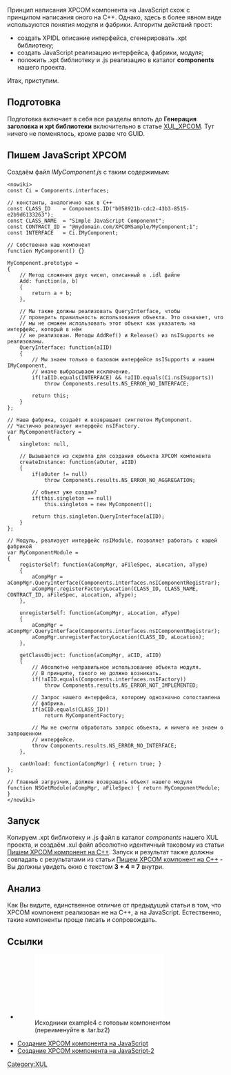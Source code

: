 Принцип написания XPCOM компонента на JavaScript схож с принципом написания оного на C++. Однако, здесь в более явном виде используются понятия модуля и фабрики. Алгоритм действий прост:

* создать XPIDL описание интерфейса, сгенерировать .xpt библиотеку;
* создать JavaScript реализацию интерфейса, фабрики, модуля;
* положить .xpt библиотеку и .js реализацию в каталог '''components''' нашего проекта.

Итак, приступим.

==Подготовка==

Подготовка включает в себя все разделы вплоть до '''Генерация заголовка и xpt библиотеки''' включительно в статье [[XUL_XPCOM]]. Тут ничего не поменялось, кроме разве что GUID.

==Пишем JavaScript XPCOM==

Создаём файл ''IMyComponent.js'' с таким содержимым:

<pre>
<nowiki>
const Ci = Components.interfaces;

// константы, аналогично как в C++
const CLASS_ID    = Components.ID("b058921b-cdc2-43b3-8515-e2b9d6133263");
const CLASS_NAME  = "Simple JavaScript Componennt";
const CONTRACT_ID = "@mydomain.com/XPCOMSample/MyComponent;1";
const INTERFACE   = Ci.IMyComponent;

// Собственно наш компонент
function MyComponent() {}

MyComponent.prototype =
{
    // Метод сложения двух чисел, описанный в .idl файле
    Add: function(a, b)
    {
        return a + b;
    },

    // Мы также должны реализовать QueryInterface, чтобы
    // проверить правильность использования объекта. Это означает, что
    // мы не сможем использовать этот объект как указатель на интерфейс, который в нём
    // не реализован. Методы AddRef() и Release() из nsISupports не реализованы.
    QueryInterface: function(aIID)
    {
        // Мы знаем только о базовом интерфейсе nsISupports и нашем IMyComponent,
        // иначе выбрасываем исключение.
        if(!aIID.equals(INTERFACE) && !aIID.equals(Ci.nsISupports))
            throw Components.results.NS_ERROR_NO_INTERFACE;

        return this;
    }
};

// Наша фабрика, создаёт и возвращает синглетон MyComponent.
// Частично реализует интерфейс nsIFactory.
var MyComponentFactory =
{
    singleton: null,

    // Вызывается из скрипта для создания объекта XPCOM компонента
    createInstance: function(aOuter, aIID)
    {
        if(aOuter != null)
            throw Components.results.NS_ERROR_NO_AGGREGATION;

        // объект уже создан?
        if(this.singleton == null)
            this.singleton = new MyComponent();

        return this.singleton.QueryInterface(aIID);
    }
};

// Модуль, реализует интерфейс nsIModule, позволяет работать с нашей фабрикой
var MyComponentModule =
{
    registerSelf: function(aCompMgr, aFileSpec, aLocation, aType)
    {
        aCompMgr = aCompMgr.QueryInterface(Components.interfaces.nsIComponentRegistrar);
        aCompMgr.registerFactoryLocation(CLASS_ID, CLASS_NAME, CONTRACT_ID, aFileSpec, aLocation, aType);
    },

    unregisterSelf: function(aCompMgr, aLocation, aType)
    {
        aCompMgr = aCompMgr.QueryInterface(Components.interfaces.nsIComponentRegistrar);
        aCompMgr.unregisterFactoryLocation(CLASS_ID, aLocation);
    },

    getClassObject: function(aCompMgr, aCID, aIID)
    {
        // Абсолютно неправильное использование объекта модуля.
        // В принципе, такого не должно возникать.
        if(!aIID.equals(Components.interfaces.nsIFactory))
            throw Components.results.NS_ERROR_NOT_IMPLEMENTED;

        // Запрос нашего интерфейса, которому однозначно сопоставлена
        // фабрика.
        if(aCID.equals(CLASS_ID))
            return MyComponentFactory;

        // Мы не смогли обработать запрос объекта, и ничего не знаем о запрошенном
        // интерфейсе.
        throw Components.results.NS_ERROR_NO_INTERFACE;
    },

    canUnload: function(aCompMgr) { return true; }
};

// Главный загрузчик, должен возвращать объект нашего модуля
function NSGetModule(aCompMgr, aFileSpec) { return MyComponentModule; }
</nowiki>
</pre>

==Запуск==

Копируем .xpt библиотеку и .js файл в каталог ''components'' нашего XUL проекта, и создаём .xul файл абсолютно идентичный таковому из статьи [[XUL_XPCOM|Пишем XPCOM компонент на C++]]. Запуск и результат также должны совпадать с результатами из статьи [[XUL_XPCOM|Пишем XPCOM компонент на C++]] - Вы должны увидеть окно с текстом '''3 + 4 = 7''' внутри.

== Анализ==

Как Вы видите, единственное отличие от предыдущей статьи в том, что XPCOM компонент реализован не на C++, а на JavaScript. Естественно, такие компоненты проще писать и сопровождать.

==Ссылки==
* [[Image:example4.tar.bz2 | Исходники example4 с готовым компонентом (переименуйте в .tar.bz2)]]
* [http://kb.mozillazine.org/Implementing_XPCOM_components_in_JavaScript Создание XPCOM компонента на JavaScript]<br>
* [http://www.builderau.com.au/program/soa/Creating_XPCOM_components_with_JavaScript/0,339024614,339206503,00.htm Создание XPCOM компонента на JavaScript-2]<br>

[[Category:XUL]]